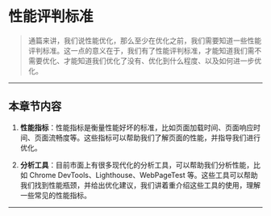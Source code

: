 
# 性能评判标准

> 通篇来讲，我们说性能优化，那么至少在优化之前，我们需要知道一些性能评判标准。这一点的意义在于，我们有了性能评判标准，才能知道我们需不需要优化、才能知道我们优化了没有、优化到什么程度、以及如何进一步优化。

---

## 本章节内容

1. **性能指标**：性能指标是衡量性能好坏的标准，比如页面加载时间、页面响应时间、页面流畅度等。这些指标可以帮助我们了解页面的性能，并指导我们进行优化。

2. **分析工具**：目前市面上有很多现代化的分析工具，可以帮助我们分析性能，比如 Chrome DevTools、Lighthouse、WebPageTest 等。这些工具可以帮助我们找到性能瓶颈，并给出优化建议，我们讲着重介绍这些工具的使用，理解一些常见的性能指标。

---

<PageWarp next="judgingcriteria/performanceindex" prev="preface/contribute" />
